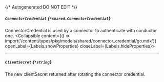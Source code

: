 {/* Autogenerated DO NOT EDIT  */}

##### `ConnectorCredential` *{`*shared.ConnectorCredential`}*
ConnectorCredential is used by a connector to authenticate with conductor one.
<Collapsible content={() => import('/content/types/pkg/models/shared/connector_credential/go.mdx')} openLabel={Labels.showProperties} closeLabel={Labels.hideProperties}>
</Collapsible>

---
##### `ClientSecret` *{`*string`}*
The new clientSecret returned after rotating the connector credential.


